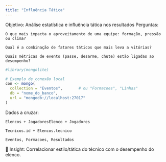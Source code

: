 ```yaml
---
title: "Influência Tática"
---
```


Objetivo: Análise estatística e influência tática nos resultados
Perguntas:

    O que mais impacta o aproveitamento de uma equipe: formação, pressão ou clima?

    Qual é a combinação de fatores táticos que mais leva a vitórias?

    Quais métricas de evento (passe, desarme, chute) estão ligadas ao desempenho?

```r
#library(mongolite)

# Exemplo de conexão local
con <- mongo(
  collection = "Eventos",       # ou "Formacoes", "Linhas"
  db = "nome_do_banco",
  url = "mongodb://localhost:27017"
)
```

Dados a cruzar:

    Elencos + JogadoresElenco + Jogadores

    Tecnicos.id + Elencos.tecnico

    Eventos, Formacoes, Resultados

📌 Insight: Correlacionar estilo/tática do técnico com o desempenho do elenco.